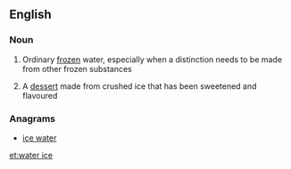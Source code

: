 ==English==

===Noun===
{{en-noun|head=[[water]] [[ice]]|s|-}}

# {{context|uncountable}} Ordinary [[frozen]] water, especially when a distinction needs to be made from other frozen substances
# {{context|countable}} A [[dessert]] made from crushed ice that has been sweetened and flavoured

===Anagrams===
* [[ice water#English|ice water]]

[[et:water ice]]